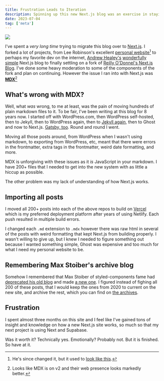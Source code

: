 ```yaml
---
title: Frustration Leads to Iteration
description: Spinning up this new Next.js blog was an exercise in staying sober.
date: 2023-07-04
tag: ['meta']
---
```



<div className="w-full h-full relative">
  <Image
    width={0}
    height={0}
    sizes="100vw"
    src="https://res.cloudinary.com/twhiteblog/image/upload/c_scale,w_1251/v1688023938/lab_b8xx6w.webp"
  />
</div>

I've spent a *very long time* trying to migrate this blog over to [Next.js](https://nextjs.org/). I forked a lot of projects, from Lee Robinson's excellent [personal website](https://leerob.io/)[^1] to perhaps my favorite dev on the internet, [Andrew Healey's](https://github.com/healeycodes) [wonderfully simple](https://healeycodes.com/) Next.js blog to finally settling on a fork of [Reilly O'Donnel's Next.js Blog](https://reilly.dev/). I've done some heavy moderation to some of the components of the fork and plan on continuing. However the issue I ran into with Next.js was **[MDX](https://mdxjs.com/)**[^2]


## What's wrong with MDX?

Well, what *was* wrong, to me at least, was the pain of moving hundreds of plain markdown files to it. To be fair, I've been writing at this blog for 8 years now. I started off with WordPress.com, then WordPress self-hosted, then to Jekyll, then to WordPress again, then to [Jekyll again](https://tw-blog-ochre.vercel.app/), then to Ghost and now to Next.js. [Gatsby, too](https://github.com/twhite96/TWBlog-newish). Round and round I went.

Moving all those posts around, from WordPress when I wasn't using markdown, to exporting from WordPress, etc, meant that there were errors in the frontmatter, extra tags in the frontmatter, weird date formatting, and more.

MDX is unforgiving with these issues as it *is* JavaScript in your markdown. I have 200+ files that I needed to get into the new system with as little a hiccup as possible.

The other problem was my lack of understanding of how Next.js works.

## Importing all posts

I moved all 200+ posts into each of the above repos to build on [Vercel](https://vercel.com) which is my preferred deployment platform after years of using Netlify. Each push resulted in multiple build errors.

I changed each `.md` extension to `.mdx` however there was raw html in several of the posts with weird formatting that kept Next.js from building properly. I wasn't willing to give up, but I knew I needed to figure something out because I wanted something simple, Ghost was expensive and too much for what I need my personal website to be.

## Remembering Max Stoiber's archive blog

Somehow I remembered that Max Stoiber of styled-components fame had [deprecated his old blog](https://mxstbr.blog/) and made [a new one](https://mxstbr.com/thoughts/). I figured instead of fighing all 200 of these posts, that I would keep the ones from 2020 to current on the new site, and archive the rest, which you can find on [the archives](https://archive.tiffanywhite.dev/).

## Frustration

I spent almost three months on this site and I feel like I've gained tons of insight and knowledge on how a new Next.js site works, so much so that my next project is using Next and Supabase.

Was it worth it? Technically yes. Emotionally? Probably not. But it is finished. So have at it.



[^1]: He's since changed it, but it used to [look like this](https://nextjs-portfolio-blog-self.vercel.app/).
[^2]: Looks like MDX is on v2 and their web presence looks markedly better.